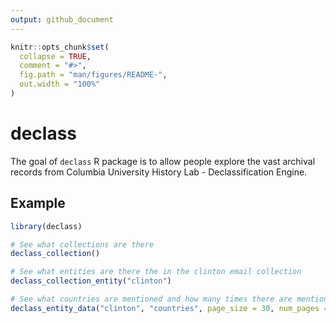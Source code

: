 ```yaml
---
output: github_document
---
```


<!-- README.md is generated from README.Rmd. Please edit that file -->

```r
knitr::opts_chunk$set(
  collapse = TRUE,
  comment = "#>",
  fig.path = "man/figures/README-",
  out.width = "100%"
)
```

# declass

The goal of `declass` R package is to allow people explore the vast archival records from Columbia University History Lab - Declassification Engine. 

## Example

```r
library(declass)

# See what collections are there
declass_collection()

# See what entities are there the in the clinton email collection
declass_collection_entity("clinton")

# See what countries are mentioned and how many times there are mentioned in the clinton email collection, limit to 30 countries, ordered alphabetically
declass_entity_data("clinton", "countries", page_size = 30, num_pages = 1)
```
